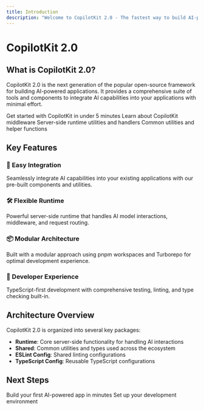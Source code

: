 ```yaml
---
title: Introduction
description: "Welcome to CopilotKit 2.0 - The fastest way to build AI-powered applications"
---
```


# CopilotKit 2.0

## What is CopilotKit 2.0?

CopilotKit 2.0 is the next generation of the popular open-source framework for building AI-powered applications. It provides a comprehensive suite of tools and components to integrate AI capabilities into your applications with minimal effort.

<CardGroup cols={2}>
  <Card title="Quick Setup" icon="rocket" href="/quickstart">
    Get started with CopilotKit in under 5 minutes
  </Card>
  <Card title="Middleware" icon="code" href="/essentials/middleware">
    Learn about CopilotKit middleware
  </Card>
  <Card title="Runtime Package" icon="server" href="/development">
    Server-side runtime utilities and handlers
  </Card>
  <Card title="Shared Utilities" icon="tools" href="/development">
    Common utilities and helper functions
  </Card>
</CardGroup>

## Key Features

### 🚀 Easy Integration

Seamlessly integrate AI capabilities into your existing applications with our pre-built components and utilities.

### 🛠️ Flexible Runtime

Powerful server-side runtime that handles AI model interactions, middleware, and request routing.

### 📦 Modular Architecture

Built with a modular approach using pnpm workspaces and Turborepo for optimal development experience.

### 🔧 Developer Experience

TypeScript-first development with comprehensive testing, linting, and type checking built-in.

## Architecture Overview

CopilotKit 2.0 is organized into several key packages:

- **Runtime**: Core server-side functionality for handling AI interactions
- **Shared**: Common utilities and types used across the ecosystem
- **ESLint Config**: Shared linting configurations
- **TypeScript Config**: Reusable TypeScript configurations

## Next Steps

<CardGroup cols={2}>
  <Card title="Quickstart Guide" icon="play" href="/quickstart">
    Build your first AI-powered app in minutes
  </Card>
  <Card title="Development Setup" icon="code" href="/development">
    Set up your development environment
  </Card>
</CardGroup>
